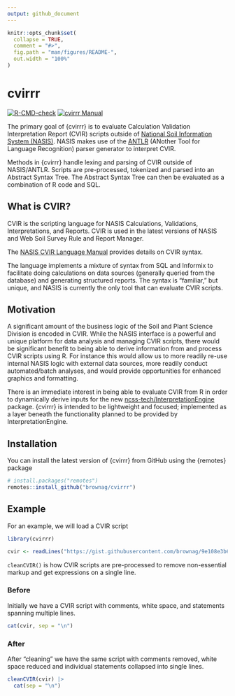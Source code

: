 ```yaml
---
output: github_document
---
```


<!-- README.md is generated from README.Rmd. Please edit that file -->

```r
knitr::opts_chunk$set(
  collapse = TRUE,
  comment = "#>",
  fig.path = "man/figures/README-",
  out.width = "100%"
)
```

# cvirrr

<!-- badges: start -->
[![R-CMD-check](https://github.com/brownag/cvirrr/workflows/R-CMD-check/badge.svg)](https://github.com/brownag/cvirrr/actions)
[![cvirrr Manual](https://img.shields.io/badge/docs-HTML-informational)](http://humus.rocks/cvirrr/)
<!-- badges: end -->

The primary goal of {cvirrr} is to evaluate Calculation Validation Interpretation Report (CVIR) scripts outside of [National Soil Information System (NASIS)](https://www.nrcs.usda.gov/wps/portal/nrcs/detail/soils/survey/tools/?cid=nrcs142p2_053554).
NASIS makes use of the [ANTLR](https://www.antlr.org/) (ANother Tool for Language Recognition) parser generator to interpret CVIR.

Methods in {cvirrr} handle lexing and parsing of CVIR outside of NASIS/ANTLR. Scripts are pre-processed, tokenized and parsed into an Abstract Syntax Tree. The Abstract Syntax Tree can then be evaluated as a combination of R code and SQL.

## What is CVIR?

CVIR is the scripting language for NASIS Calculations, Validations, Interpretations, and Reports. CVIR is used in the latest versions of NASIS and Web Soil Survey Rule and Report Manager.

The [NASIS CVIR Language Manual](https://www.nrcs.usda.gov/Internet/FSE_DOCUMENTS/nrcs142p2_053305.pdf) provides details on CVIR syntax. 

The language implements a mixture of syntax from SQL and Informix to facilitate doing calculations on data sources (generally queried from the database) and generating structured reports. The syntax is "familiar," but unique, and NASIS is currently the only tool that can evaluate CVIR scripts.

## Motivation

A significant amount of the business logic of the Soil and Plant Science Division is encoded in CVIR. While the NASIS interface is a powerful and unique platform for data analysis and managing CVIR scripts, there would be significant benefit to being able to derive information from and process CVIR scripts using R.
For instance this would allow us to more readily re-use internal NASIS logic with external data sources, more readily conduct automated/batch analyses, and would provide opportunities for enhanced graphics and formatting.

There is an immediate interest in being able to evaluate CVIR from R in order to dynamically derive inputs for the new [ncss-tech/InterpretationEngine](http://github.com/ncss-tech/interpretation-engine) package. {cvirrr} is intended to be lightweight and focused; implemented as a layer beneath the functionality planned to be provided by InterpretationEngine.

## Installation

You can install the latest version of {cvirrr} from GitHub using the {remotes} package

``` r
# install.packages("remotes")
remotes::install_github("brownag/cvirrr")
```

## Example

For an example, we will load a CVIR script 

```r
library(cvirrr)

cvir <- readLines("https://gist.githubusercontent.com/brownag/9e108e3b66251794556660dc1607d695/raw/47a5b916598bfc3ae62da566c0a3fbd5d20d901a/DustfromGypsumContent2to15Percent.cvir.sql", warn = FALSE)
```

`cleanCVIR()` is how CVIR scripts are pre-processed to remove non-essential markup and get expressions on a single line.

### Before 

Initially we have a CVIR script with comments, white space, and statements spanning multiple lines.

```r
cat(cvir, sep = "\n")
```

### After

After "cleaning" we have the same script with comments removed, white space reduced and individual statements collapsed into single lines.

```r
cleanCVIR(cvir) |>
  cat(sep = "\n")
```
